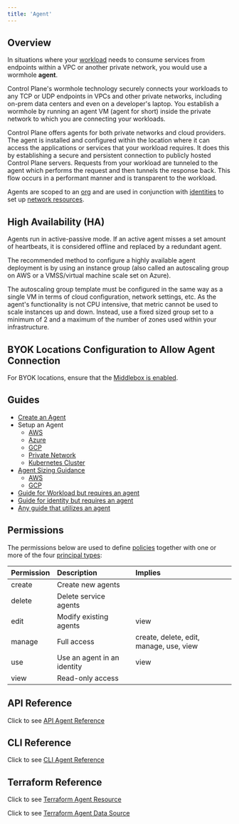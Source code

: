 ```yaml
---
title: 'Agent'
---
```


## Overview

In situations where your [workload](/objects/workload) needs to consume services from endpoints within a VPC or another private network, you would use a wormhole **agent**.

Control Plane's wormhole technology securely connects your workloads to any TCP or UDP endpoints in VPCs and other private networks, including on-prem data centers and even on a developer's laptop. You establish a wormhole by running an agent VM (agent for short) inside the private network to which you are connecting your workloads.

Control Plane offers agents for both private networks and cloud providers. The agent is installed and configured within the location where it can access the applications or services that your workload requires. It does this by establishing a secure and persistent connection to publicly hosted Control Plane servers. Requests from your workload are tunneled to the agent which performs the request and then tunnels the response back. This flow occurs in a performant manner and is transparent to the workload.

Agents are scoped to an [org](/reference/org) and are used in conjunction with [identities](/reference/identity) to set up [network resources](/reference/identity#network-resources-cloud-wormhole).

## High Availability (HA)

Agents run in active-passive mode. If an active agent misses a set amount of heartbeats, it is considered offline and replaced by a redundant agent.

The recommended method to configure a highly available agent deployment is by using an instance group (also called an autoscaling group on AWS or a VMSS/virtual machine scale set on Azure).

The autoscaling group template must be configured in the same way as a single VM in terms of cloud configuration, network settings, etc. As the agent's functionality is not CPU intensive, that metric cannot be used to scale instances up and down. Instead, use a fixed sized group set to a minimum of 2 and a maximum of the number of zones used within your infrastructure.

## BYOK Locations Configuration to Allow Agent Connection

For BYOK locations, ensure that the [Middlebox is enabled](/self-hosted/byok/settings/agent#middlebox).

## Guides

- [Create an Agent](/guides/create-an-agent)
- Setup an Agent
  - [AWS](/guides/setup-an-agent/aws)
  - [Azure](/guides/setup-an-agent/azure)
  - [GCP](/guides/setup-an-agent/gcp)
  - [Private Network](/guides/setup-an-agent/private)
  - [Kubernetes Cluster](/guides/setup-an-agent/k8s)
- [Agent Sizing Guidance](/guides/agent-sizing-guidance/index)
  - [AWS](/guides/agent-sizing-guidance/aws)
  - [GCP](/guides/agent-sizing-guidance/gcp)
- [Guide for Workload but requires an agent](/guides/agent-sizing-guidance/index)
- [Guide for identity but requires an agent](/guides/agent-sizing-guidance/index)
- [Any guide that utilizes an agent](/guides/agent-sizing-guidance/index)

## Permissions

The permissions below are used to define [policies](/reference/policy) together with one or more of the four
[principal types](/concepts/principal_types):

| Permission | Description                 | Implies                                 |
| :--------- | :-------------------------- | :-------------------------------------- |
| create     | Create new agents           |                                         |
| delete     | Delete service agents       |                                         |
| edit       | Modify existing agents      | view                                    |
| manage     | Full access                 | create, delete, edit, manage, use, view |
| use        | Use an agent in an identity | view                                    |
| view       | Read-only access            |                                         |

## API Reference

Click to see [API Agent Reference](/api-reference/agent)

## CLI Reference

Click to see [CLI Agent Reference](/references/cli/agent)

## Terraform Reference

Click to see [Terraform Agent Resource](/references/terraform/resources/cpln_gvc)

Click to see [Terraform Agent Data Source](/references/terraform/data-sources/cpln_gvc)
